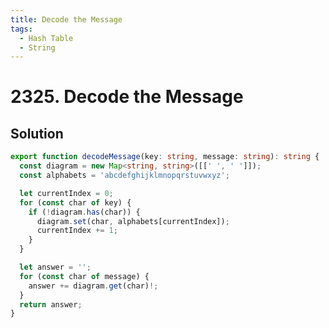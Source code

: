 ```yaml
---
title: Decode the Message
tags:
  - Hash Table
  - String
---
```


# 2325. Decode the Message

<Badges>
  <LevelBadge level="easy" />
  <TopicBadge name="Hash Table" slug="hash-table" />
  <TopicBadge name="String" slug="string" />
</Badges>

## Solution

```typescript filename="solution.ts" copy
export function decodeMessage(key: string, message: string): string {
  const diagram = new Map<string, string>([[' ', ' ']]);
  const alphabets = 'abcdefghijklmnopqrstuvwxyz';

  let currentIndex = 0;
  for (const char of key) {
    if (!diagram.has(char)) {
      diagram.set(char, alphabets[currentIndex]);
      currentIndex += 1;
    }
  }

  let answer = '';
  for (const char of message) {
    answer += diagram.get(char)!;
  }
  return answer;
}
```

<ProblemLink
  codingSite="leetcode"
  href="https://leetcode.com/problems/decode-the-message"
  title="Decode the Message"
/>
